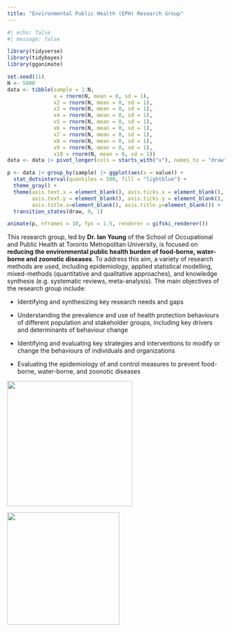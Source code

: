 ```yaml
---
title: "Environmental Public Health (EPH) Research Group"
---
```


```r
#| echo: false
#| message: false

library(tidyverse)
library(tidybayes)
library(gganimate)

set.seed(11)
N <- 5000
data <- tibble(sample = 1:N,
               x = rnorm(N, mean = 0, sd = 1),
               x2 = rnorm(N, mean = 0, sd = 1),
               x3 = rnorm(N, mean = 0, sd = 1),
               x4 = rnorm(N, mean = 0, sd = 1),
               x5 = rnorm(N, mean = 0, sd = 1),
               x6 = rnorm(N, mean = 0, sd = 1),
               x7 = rnorm(N, mean = 0, sd = 1),
               x8 = rnorm(N, mean = 0, sd = 1),
               x9 = rnorm(N, mean = 0, sd = 1),
               x10 = rnorm(N, mean = 0, sd = 1))
data <- data |> pivot_longer(cols = starts_with("x"), names_to = "draw", values_to = "value")

p <- data |> group_by(sample) |> ggplot(aes(x = value)) +
  stat_dotsinterval(quantiles = 500, fill = "lightblue") + 
  theme_gray() + 
  theme(axis.text.x = element_blank(), axis.ticks.x = element_blank(), 
        axis.text.y = element_blank(), axis.ticks.y = element_blank(), 
        axis.title.x=element_blank(), axis.title.y=element_blank()) +
  transition_states(draw, 0, 1)

animate(p, nframes = 10, fps = 1.5, renderer = gifski_renderer())
```

This research group, led by **Dr. Ian Young** of the School of Occupational and Public Health at Toronto Metropolitan University, is focused on **reducing the environmental public health burden of food-borne, water-borne and zoonotic diseases**. To address this aim, a variety of research methods are used, including epidemiology, applied statistical modelling, mixed-methods (quantitative and qualitative approaches), and knowledge synthesis (e.g. systematic reviews, meta-analysis). The main objectives of the research group include:

-   Identifying and synthesizing key research needs and gaps

-   Understanding the prevalence and use of health protection behaviours of different population and stakeholder groups, including key drivers and determinants of behaviour change

-   Identifying and evaluating key strategies and interventions to modify or change the behaviours of individuals and organizations

-   Evaluating the epidemiology of and control measures to prevent food-borne, water-borne, and zoonotic diseases

::: {layout-nrow="2"}
![](logo.png){fig-align="center" width="290"}

![](images/TMU-rgb.png){fig-align="center" width="260"}
:::
